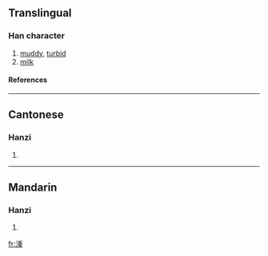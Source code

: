 ==Translingual==
===Han character===
{{Han char|rn=85|rad=水|as=09|sn=12|four=3211<sub>4</sub>|canj=水竹十土 (EHJG)}}
# [[muddy]], [[turbid]]
# [[milk]]
====References====
{{Han ref|kx=0638.070|dkj=17864|dj=1045.020|hdz=31680.020|uh=6E69|ud=28265|bh=B546|bd=46406}}

----
==Cantonese==
===Hanzi===
{{yue-hanzi|jyut=|y=dung3}}
# {{defn|Cantonese}}

----
==Mandarin==
===Hanzi===
{{cmn-hanzi|pin=[[dòng]] ([[dong4]]), [[zhòng]] ([[zhong4]])|wg=tung<sup>4</sup>, chung<sup>4</sup>}}
# {{defn|Mandarin}}

[[fr:湩]]